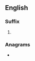 ==English==

===Suffix===
{{en-suffix}}

# {{alternative form of|-son|lang=en}}

===Anagrams===
* {{anagrams|en|sons}}